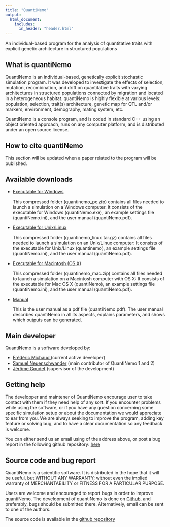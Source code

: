```yaml
---
title: "QuantiNemo"
output: 
  html_document:
    includes:     
      in_header: "header.html"
---
```




</div><!--closing h1_wrapper-->

<p class = "grey">An individual-based program for the analysis of quantitative traits with explicit genetic architecture in structured populations</p>



<h2 id="about">What is quantiNemo</h2>
<p>
QuantiNemo is an individual-based, genetically explicit stochastic simulation program. It was developed to investigate the effects of selection, mutation, recombination, and drift on quantitative traits with varying architectures in structured populations connected by migration and located in a heterogeneous habitat. quantiNemo is highly flexible at various levels: population, selection, trait(s) architecture, genetic map for QTL and/or markers, environment, demography, mating system, etc.
</p>
<p>
QuantiNemo is a console program, and is coded in standard C++ using an object oriented approach, runs on any computer platform, and is distributed under an open source license.
</p>
 


<h2 id="citing">How to cite quantiNemo</h2>
<p>
This section will be updated when a paper related to the program will be published. 
</p>


<h2 id="download">Available downloads</h2>
<ul>
<li>
  <p class="link_download"><a href="">Executable for Windows</a></p>
  <p>This compressed folder (quantinemo_pc.zip) contains all files needed to launch a simulation on a Windows computer. It consists of the executable for Windows (quantiNemo.exe), an example settings file (quantiNemo.ini), and the user manual (quantiNemo.pdf).</p>
</li>
<li>
  <p class="link_download"><a href="">Executable for Unix/Linux</a></p>
  <p>This compressed folder (quantinemo_linux.tar.gz) contains all files needed to launch a simulation on an Unix/Linux computer: It consists of the executable for Unix/Linux (quantinemo), an example settings file (quantiNemo.ini), and the user manual (quantiNemo.pdf).</p>
</li>
<li>
  <p class="link_download"><a href="">
  Executable for Macintosh (OS X)</a></p>
  <p>This compressed folder (quantinemo_mac.zip) contains all files needed to launch a simulation on a Macintosh computer with OS X: It consists of the executable for Mac OS X (quantiNemo), an example settings file (quantiNemo.ini), and the user manual (quantiNemo.pdf).</p>
</li>
<li>
  <p class="link_download"><a href="">Manual</a></p>
  <p>This is the user manual as a pdf file (quantiNemo.pdf). The user manual describes quantiNemo in all its aspects, explains parameters, and shows which outputs can be generated.</p>
</li>
</ul>

<h2 id="developer">Main developer</h2> 	
QuantiNemo is a software developed by:
<ul>
<li><a href = "mailto:frederic.michaud@unil.ch ">Frédéric Michaud </a>(current active developer)</li>   
<li><a href = "mailto:samuel.neuenschwander@unil.ch ">Samuel Neuenschwander</a> (main contributor of QuantiNemo 1 and 2)</li>    
<li><a href = "mailto:jerome.goudet@unil.ch ">Jérôme Goudet</a> (supervisor of the development)</li>    


</ul> 

<h2 id="help">Getting help</h2>   

<p>
The developper and maintener of QuantiNemo encourage user to take contact with them if they need help of any sort. If you encounter problems while using the software, or if you have any question concerning some specific simulation setup or about the documentation we would appreciate to ear from you. We are always seeking to improve the program, adding key feature or solving bug, and to have a clear documentation so any feedback is welcome. 
</p>
<p>
You can either send us an email using of the address above, or post a bug report in the following github repository: <a href = "https://github.com/jgx65/quantinemo">here</a>
</p>
    
<h2 id="source">Source code and bug report</h2>   

<p>
QuantiNemo is a scientific software. It is distributed in the hope that it will be useful, but WITHOUT ANY WARRANTY; without even the implied warranty of MERCHANTABILITY or FITNESS FOR A PARTICULAR PURPOSE.
</p>
 <p>
 Users are welcome and encouraged to report bugs in order to improve quantiNemo. The development of quantiNemo is done on  <a href = "https://github.com/jgx65/quantinemo">Github</a>, and preferably, bugs should be submitted there. Alternatively, email can be sent to one of the authors.
</p>
 <p>
  The source code is available in the  <a href = "https://github.com/jgx65/quantinemo">github repository</a>
</p>
</div>